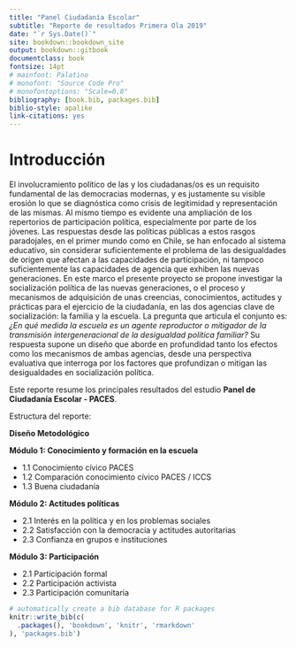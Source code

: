 ---
title: "Panel Ciudadanía Escolar"
subtitle: "Reporte de resultados Primera Ola 2019"
date: "`r Sys.Date()`"
site: bookdown::bookdown_site
output: bookdown::gitbook
documentclass: book
fontsize: 14pt
# mainfont: Palatino
# monofont: "Source Code Pro"
# monofontoptions: "Scale=0.8"
bibliography: [book.bib, packages.bib]
biblio-style: apalike
link-citations: yes
---

# Introducción {-}

El involucramiento político de las y los ciudadanas/os es un requisito fundamental de las democracias modernas, y es justamente su visible erosión lo que se diagnóstica como crisis de legitimidad y representación de las mismas. Al mismo tiempo es evidente una ampliación de los repertorios de participación política, especialmente por parte de los jóvenes. Las respuestas desde las políticas públicas a estos rasgos paradojales, en el primer mundo como en Chile, se han enfocado al sistema educativo, sin considerar suficientemente el problema de las desigualdades de origen que afectan a las capacidades de participación, ni tampoco suficientemente las capacidades de agencia que exhiben las nuevas generaciones. En este marco el presente proyecto se propone investigar la socialización política de las nuevas generaciones, o el proceso y mecanismos de adquisición de unas creencias, conocimientos, actitudes y prácticas para el ejercicio de la ciudadanía, en las dos agencias clave de socialización: la familia y la escuela. La pregunta que articula el conjunto es: *¿En qué medida la escuela es un agente reproductor o mitigador de la transmisión intergeneracional de la desigualdad política familiar?* Su respuesta supone un diseño que aborde en profundidad tanto los efectos como los mecanismos de ambas agencias, desde una perspectiva evaluativa que interroga por los factores que profundizan o mitigan las desigualdades en socialización política.

Este reporte resume los principales resultados del estudio **Panel de Ciudadanía Escolar - PACES**.

Estructura del reporte:

**Diseño Metodológico**

**Módulo 1: Conocimiento y formación en la escuela**

- 1.1 Conocimiento cívico PACES
- 1.2 Comparación conocimiento cívico PACES / ICCS
- 1.3 Buena ciudadanía

**Módulo 2: Actitudes políticas**

- 2.1 Interés en la política y en los problemas sociales
- 2.2 Satisfacción con la democracia y actitudes autoritarias
- 2.3 Confianza en grupos e instituciones

**Módulo 3: Participación**

- 2.1 Participación formal
- 2.2 Participación activista
- 2.3 Participación comunitaria


```{r include=FALSE}
# automatically create a bib database for R packages
knitr::write_bib(c(
  .packages(), 'bookdown', 'knitr', 'rmarkdown'
), 'packages.bib')
```
<!--stackedit_data:
eyJoaXN0b3J5IjpbLTkwNjg2NzgxMiwtMTU3NTk5MjldfQ==
-->
